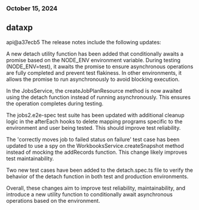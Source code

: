 ### October 15, 2024
## dataxp

api@a37ecb5
The release notes include the following updates:

A new detach utility function has been added that conditionally awaits a promise based on the NODE_ENV environment variable. During testing (NODE_ENV=test), it awaits the promise to ensure asynchronous operations are fully completed and prevent test flakiness. In other environments, it allows the promise to run asynchronously to avoid blocking execution.

In the JobsService, the createJobPlanResource method is now awaited using the detach function instead of running asynchronously. This ensures the operation completes during testing.

The jobs2.e2e-spec test suite has been updated with additional cleanup logic in the afterEach hooks to delete mapping programs specific to the environment and user being tested. This should improve test reliability.

The 'correctly moves job to failed status on failure' test case has been updated to use a spy on the WorkbooksService.createSnapshot method instead of mocking the addRecords function. This change likely improves test maintainability.

Two new test cases have been added to the detach.spec.ts file to verify the behavior of the detach function in both test and production environments.

Overall, these changes aim to improve test reliability, maintainability, and introduce a new utility function to conditionally await asynchronous operations based on the environment.